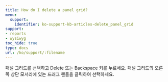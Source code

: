 ---
title: How do I delete a panel grid?
menu:
  support:
    identifier: ko-support-kb-articles-delete_panel_grid
support:
- reports
- wysiwyg
toc_hide: true
type: docs
url: /ko/support/:filename
---

패널 그리드를 선택하고 Delete 또는 Backspace 키를 누르세요. 패널 그리드의 오른쪽 상단 모서리에 있는 드래그 핸들을 클릭하여 선택하세요.
